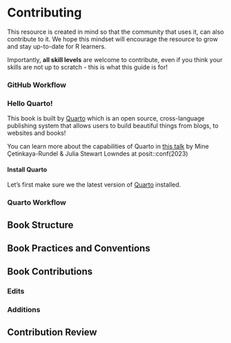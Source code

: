 # Contributing 

This resource is created in mind so that the community that uses it, can also contribute to it. We hope this mindset will encourage the resource to grow and stay up-to-date for R learners. 

Importantly, **all skill levels** are welcome to contribute, even if you think your skills are not up to scratch - this is what this guide is for! 

### GitHub Workflow



### Hello Quarto!

This book is built by [Quarto](https://quarto.org/) which is an open source, cross-language publishing system that allows users to build beautiful things from blogs, to websites and books!

You can learn more about the capabilities of Quarto in [this talk](https://www.youtube.com/watch?v=p7Hxu4coDl8) by Mine Çetinkaya-Rundel & Julia Stewart Lowndes at posit::conf(2023)

#### Install Quarto

Let's first make sure we the latest version of [Quarto](https://quarto.org/docs/get-started/) installed. 

### Quarto Workflow



## Book Structure

## Book Practices and Conventions

## Book Contributions

### Edits

### Additions

## Contribution Review





